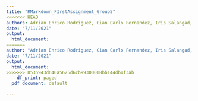 ```yaml
---
title: "RMarkdown_FIrstAssignment_Group5"
<<<<<<< HEAD
authors: Adrian Enrico Rodriguez, Gian Carlo Fernandez, Iris Salangad, John Kyle Lluz
date: "7/11/2021"
output:
  html_document:
=======
author: "Adrian Enrico Rodriguez, Gian Carlo Fernandez, Iris Salangad, John Kyle Lluz"
date: "7/11/2021"
output:
  html_document: 
>>>>>>> 8535943d640a5625d6cb99300008bb144db4f3ab
    df_print: paged
  pdf_document: default

---
```

